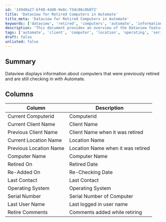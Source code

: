 ```yaml
---
id: '14948a27-bf40-4dd0-9e8c-73dc06c0b972'
title: 'Dataview for Retired Computers in Automate'
title_meta: 'Dataview for Retired Computers in Automate'
keywords: ['dataview', 'retired', 'computers', 'automate', 'information']
description: 'This document provides an overview of the Dataview feature that displays information about computers that were previously retired but are still checking in with ConnectWise Automate. It outlines the various columns of information available, such as current and previous client names, locations, operating systems, and more.'
tags: ['automate', 'client', 'computer', 'location', 'operating', 'serial', 'user']
draft: false
unlisted: false
---
```

## Summary

Dataview displays information about computers that were previously retired and are still checking in with Automate.

## Columns

| Column                   | Description                           |
|--------------------------|---------------------------------------|
| Current Computerid       | Computerid                            |
| Current Client Name      | Client Name                           |
| Previous Client Name     | Client Name when it was retired       |
| Current Location Name    | Location Name                         |
| Previous Location Name   | Location Name when it was retired     |
| Computer Name            | Computer Name                         |
| Retired On               | Retired Date                          |
| Re-Added On              | Re-Checking Date                      |
| Last Contact             | Last Contact                          |
| Operating System         | Operating System                      |
| Serial Number            | Serial Number of Computer             |
| Last User Name           | Last logged in user name              |
| Retire Comments          | Comments added while retiring          |












